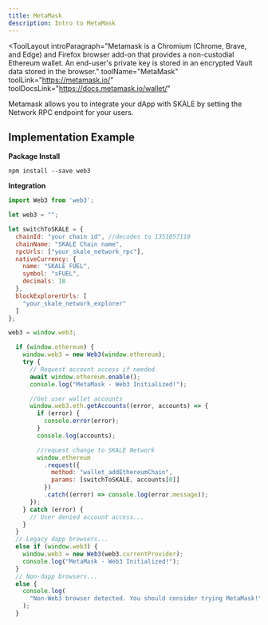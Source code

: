 ```yaml
---
title: MetaMask
description: Intro to MetaMask
---
```


<ToolLayout
    introParagraph="Metamask is a Chromium (Chrome, Brave, and Edge) and Firefox browser add-on that provides a non-custodial Ethereum wallet. An end-user's private key is stored in an encrypted Vault data stored in the browser."
    toolName="MetaMask"
    toolLink="https://metamask.io/"
    toolDocsLink="https://docs.metamask.io/wallet/"
>

Metamask allows you to integrate your dApp with SKALE by setting the Network RPC endpoint for your users. 

## Implementation Example

**Package Install**
```shell
npm install --save web3
```

**Integration**
```javascript
import Web3 from 'web3';

let web3 = "";

let switchToSKALE = {
  chainId: "your chain id", //decodes to 1351057110
  chainName: "SKALE Chain name",
  rpcUrls: ["your_skale_network_rpc"],
  nativeCurrency: {
    name: "SKALE FUEL",
    symbol: "sFUEL",
    decimals: 18
  },
  blockExplorerUrls: [
    "your_skale_network_explorer"
  ]
};

web3 = window.web3;

  if (window.ethereum) {
    window.web3 = new Web3(window.ethereum);
    try {
      // Request account access if needed
      await window.ethereum.enable();
      console.log("MetaMask - Web3 Initialized!");

      //Get user wallet accounts
      window.web3.eth.getAccounts((error, accounts) => {
        if (error) {
          console.error(error);
        }
        console.log(accounts);

        //request change to SKALE Network
        window.ethereum
          .request({
            method: "wallet_addEthereumChain",
            params: [switchToSKALE, accounts[0]]
          })
          .catch((error) => console.log(error.message));
      });
    } catch (error) {
      // User denied account access...
    }
  }
  // Legacy dapp browsers...
  else if (window.web3) {
    window.web3 = new Web3(web3.currentProvider);
    console.log("MetaMask - Web3 Initialized!");
  }
  // Non-dapp browsers...
  else {
    console.log(
      "Non-Web3 browser detected. You should consider trying MetaMask!"
    );
  }
```

</ToolLayout>